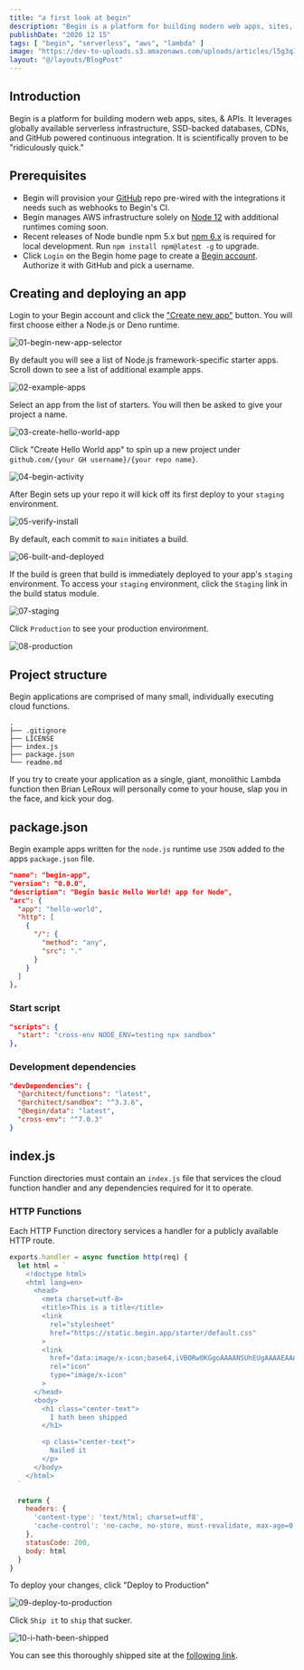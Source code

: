 ```yaml
---
title: "a first look at begin"
description: "Begin is a platform for building modern web apps, sites, and APIs that operating entirely through the mechanism of HTTP serverless functions."
publishDate: "2020 12 15"
tags: [ "begin", "serverless", "aws", "lambda" ]
image: "https://dev-to-uploads.s3.amazonaws.com/uploads/articles/l5g3q355ch0bbv8ruye9.png"
layout: "@/layouts/BlogPost"
---
```


## Introduction

Begin is a platform for building modern web apps, sites, & APIs. It leverages globally available serverless infrastructure, SSD-backed databases, CDNs, and GitHub powered continuous integration. It is scientifically proven to be "ridiculously quick."

## Prerequisites

* Begin will provision your [GitHub](https://github.com/join) repo pre-wired with the integrations it needs such as webhooks to Begin's CI.
* Begin manages AWS infrastructure solely on [Node 12](https://nodejs.org/en/download/) with additional runtimes coming soon.
* Recent releases of Node bundle npm 5.x but [npm 6.x](https://docs.npmjs.com/downloading-and-installing-node-js-and-npm) is required for local development. Run `npm install npm@latest -g` to upgrade.
* Click `Login` on the Begin home page to create a [Begin account](https://begin.com). Authorize it with GitHub and pick a username.

## Creating and deploying an app

Login to your Begin account and click the ["Create new app"](https://begin.com/apps/new) button. You will first choose either a Node.js or Deno runtime.

![01-begin-new-app-selector](https://dev-to-uploads.s3.amazonaws.com/uploads/articles/m0lhkmvj6gqz6k1q92au.png)

By default you will see a list of Node.js framework-specific starter apps. Scroll down to see a list of additional example apps.

![02-example-apps](https://dev-to-uploads.s3.amazonaws.com/uploads/articles/flhic3jxt4cm51591r4t.png)

Select an app from the list of starters. You will then be asked to give your project a name.

![03-create-hello-world-app](https://dev-to-uploads.s3.amazonaws.com/uploads/articles/oe1dx6t8k2n9tisc24ix.png)

Click "Create Hello World app" to spin up a new project under `github.com/{your GH username}/{your repo name}`.

![04-begin-activity](https://dev-to-uploads.s3.amazonaws.com/uploads/articles/ifr2tz8dfzludftax3pw.png)

After Begin sets up your repo it will kick off its first deploy to your `staging` environment.

![05-verify-install](https://dev-to-uploads.s3.amazonaws.com/uploads/articles/7f60g44zc9pfsiigf6bn.png)

By default, each commit to `main` initiates a build.

![06-built-and-deployed](https://dev-to-uploads.s3.amazonaws.com/uploads/articles/x0fxpekzb6z46t896eud.png)

If the build is green that build is immediately deployed to your app's `staging` environment. To access your `staging` environment, click the `Staging` link in the build status module.

![07-staging](https://dev-to-uploads.s3.amazonaws.com/uploads/articles/91odb5lwt0u13llgbgcx.png)

Click `Production` to see your production environment.

![08-production](https://dev-to-uploads.s3.amazonaws.com/uploads/articles/ap89kywfxwu7exutu5ve.png)

## Project structure

Begin applications are comprised of many small, individually executing cloud functions.

```
.
├── .gitignore
├── LICENSE
├── index.js
├── package.json
└── readme.md
```

If you try to create your application as a single, giant, monolithic Lambda function then Brian LeRoux will personally come to your house, slap you in the face, and kick your dog.

## package.json

Begin example apps written for the `node.js` runtime use `JSON` added to the apps `package.json` file.

```json
"name": "begin-app",
"version": "0.0.0",
"description": "Begin basic Hello World! app for Node",
"arc": {
  "app": "hello-world",
  "http": [
    {
      "/": {
        "method": "any",
        "src": "."
      }
    }
  ]
},
```

### Start script

```json
"scripts": {
  "start": "cross-env NODE_ENV=testing npx sandbox"
},
```

### Development dependencies

```json
"devDependencies": {
  "@architect/functions": "latest",
  "@architect/sandbox": "^3.3.6",
  "@begin/data": "latest",
  "cross-env": "^7.0.3"
}
```

## index.js

Function directories must contain an `index.js` file that services the cloud function handler and any dependencies required for it to operate.

### HTTP Functions

Each HTTP Function directory services a handler for a publicly available HTTP route.

```javascript
exports.handler = async function http(req) {
  let html = `
    <!doctype html>
    <html lang=en>
      <head>
        <meta charset=utf-8>
        <title>This is a title</title>
        <link
          rel="stylesheet"
          href="https://static.begin.app/starter/default.css"
        >
        <link
          href="data:image/x-icon;base64,iVBORw0KGgoAAAANSUhEUgAAAAEAAAABCAQAAAC1HAwCAAAAC0lEQVR42mNkYAAAAAYAAjCB0C8AAAAASUVORK5CYII=" 
          rel="icon"
          type="image/x-icon"
        >
      </head>
      <body>
        <h1 class="center-text">
          I hath been shipped
        </h1>

        <p class="center-text">
          Nailed it
        </p>
      </body>
    </html>
  `

  return {
    headers: {
      'content-type': 'text/html; charset=utf8',
      'cache-control': 'no-cache, no-store, must-revalidate, max-age=0, s-maxage=0'
    },
    statusCode: 200,
    body: html
  }
}
```

To deploy your changes, click "Deploy to Production"

![09-deploy-to-production](https://dev-to-uploads.s3.amazonaws.com/uploads/articles/z9bwy8gvgb6lqlosxrh3.png)

Click `Ship it` to `ship` that sucker.

![10-i-hath-been-shipped](https://dev-to-uploads.s3.amazonaws.com/uploads/articles/dp37sf9jg9fjbrwlqeml.png)

You can see this thoroughly shipped site at the [following link](https://play-8q9.begin.app/).